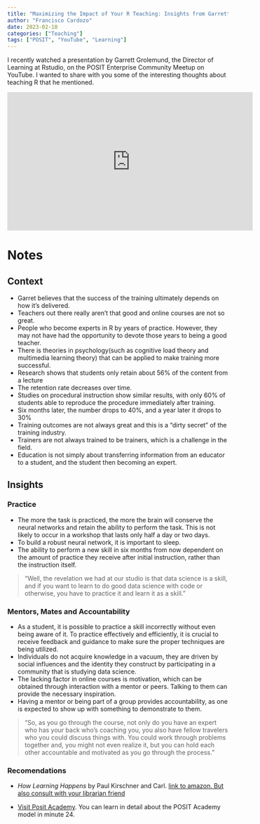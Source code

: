 ```yaml
---
title: "Maximizing the Impact of Your R Teaching: Insights from Garrett Grolemund"
author: "Francisco Cardozo"
date: 2023-02-10
categories: ["Teaching"]
tags: ["POSIT", "YouTube", "Learning"]
---
```


I recently watched a presentation by Garrett Grolemund, the Director of Learning at Rstudio, on the POSIT Enterprise Community Meetup on YouTube. I wanted to share with you some of the interesting thoughts about teaching R that he mentioned.

<iframe width="560" height="315" src="https://www.youtube.com/embed/ElO5gDCG3X8?start=19" title="YouTube video player" frameborder="0" allow="accelerometer; autoplay; clipboard-write; encrypted-media; gyroscope; picture-in-picture; web-share" allowfullscreen></iframe>

# Notes

## Context

* Garret believes that the success of the training ultimately depends on how it's delivered. 
* Teachers out there really aren't that good and online courses are not so great. 
* People who become experts in R by years of practice. However, they may not have had the opportunity to devote those years to being a good teacher.
* There is  theories in psychology(such as cognitive load theory and multimedia learning theory) that can be applied to make training more successful.
* Research shows that students only retain about 56% of the content from a lecture
* The retention rate decreases over time. 
* Studies on procedural instruction show similar results, with only 60% of students able to reproduce the procedure immediately after training.
* Six months later, the number drops to 40%, and a year later it drops to 30%
* Training outcomes are not always great and this is a "dirty secret" of the training industry.
* Trainers are not always trained to be trainers, which is a challenge in the field.
* Education is not simply about transferring information from an educator to a student, and the student then becoming an expert.

## Insights 

### Practice

* The more the task is practiced, the more the brain will conserve the neural networks and retain the ability to perform the task. This is not likely to occur in a workshop that lasts only half a day or two days. 
* To build a robust neural network, it is important to sleep. 
* The ability to perform a new skill in six months from now dependent on the amount of practice they receive after initial instruction, rather than the instruction itself.

> "Well, the revelation we had at our studio is that data science is a skill, and if you
want to learn to do good data science with code or otherwise, you have to practice it
and learn it as a skill."

### Mentors, Mates and Accountability 

* As a student, it is possible to practice a skill incorrectly without even being aware of it. To practice effectively and efficiently, it is crucial to receive feedback and guidance to make sure the proper techniques are being utilized.
* Individuals do not acquire knowledge in a vacuum, they are driven by social influences and the identity they construct by participating in a community that is studying data science.
* The lacking factor in online courses is motivation, which can be obtained through interaction with a mentor or peers. Talking to them can provide the necessary inspiration.
* Having a mentor or being part of a group provides accountability, as one is expected to show up with something to demonstrate to them.

> "So, as you go through the course, not only do you have an expert who has your back who's coaching you, you also have fellow travelers who you could discuss things with.
You could work through problems together and, you might not even realize it, but you can
hold each other accountable and motivated as you go through the process."

### Recomendations

* *How Learning Happens* by Paul Kirschner and Carl. [link to amazon. But also consult with your librarian friend]( Hedentrick.(https://www.amazon.com/How-Learning-Happens-Paul-Kirschner/dp/0367184575))

* [Visit Posit Academy](https://posit.co/products/enterprise/academy/). You can learn in detail about the POSIT Academy model in minute 24.

